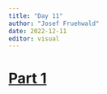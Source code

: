 ```yaml
---
title: "Day 11"
author: "Josef Fruehwald"
date: 2022-12-11
editor: visual
---
```


# [Part 1](https://adventofcode.com/2022/day/11)
